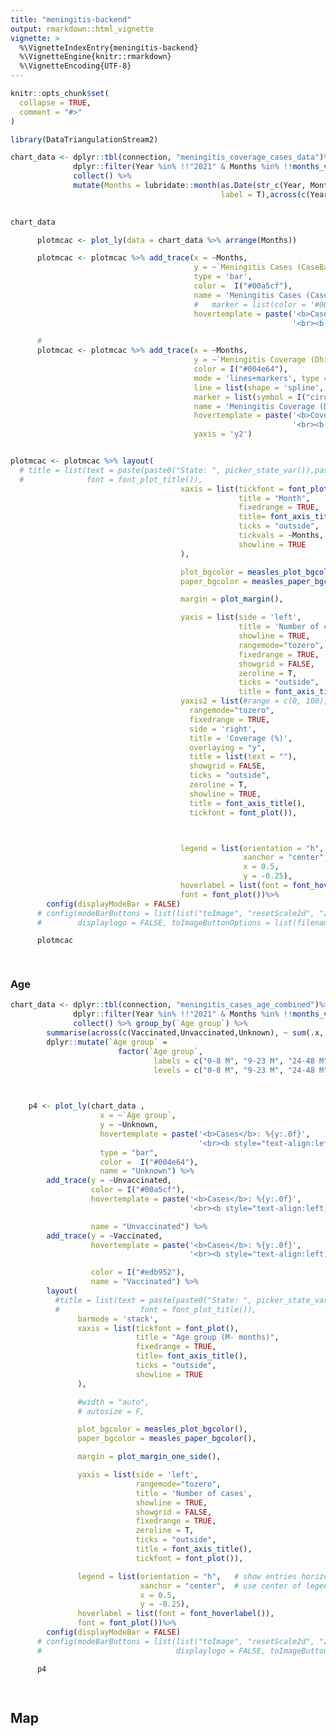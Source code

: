 ```yaml
---
title: "meningitis-backend"
output: rmarkdown::html_vignette
vignette: >
  %\VignetteIndexEntry{meningitis-backend}
  %\VignetteEngine{knitr::rmarkdown}
  %\VignetteEncoding{UTF-8}
---
```


```r
knitr::opts_chunk$set(
  collapse = TRUE,
  comment = "#>"
)
```

```r
library(DataTriangulationStream2)
```

```r
chart_data <- dplyr::tbl(connection, "meningitis_coverage_cases_data")%>%
              dplyr::filter(Year %in% !!"2021" & Months %in% !!months_vector_util() & State %in% !!"Federal Government")%>%
              collect() %>%
              mutate(Months = lubridate::month(as.Date(str_c(Year, Months, 01,sep = "-"), "%Y-%b-%d"),
                                               label = T),across(c(Year,State ), as.factor))

    
chart_data 
```

```r

      plotmcac <- plot_ly(data = chart_data %>% arrange(Months))

      plotmcac <- plotmcac %>% add_trace(x = ~Months,
                                         y = ~`Meningitis Cases (CaseBased)`,
                                         type = 'bar',
                                         color =  I("#00a5cf"),
                                         name = 'Meningitis Cases (CaseBased) (Sormas)',
                                         #   marker = list(color = '#0000ff'),
                                         hovertemplate = paste('<b>Cases</b>: %{y:.0f}',
                                                               '<br><b style="text-align:left;">Month </b>: %{x}<br>'))

      #
      plotmcac <- plotmcac %>% add_trace(x = ~Months,
                                         y = ~`Meningitis Coverage (Dhis2)`,
                                         color = I("#004e64"),
                                         mode = 'lines+markers', type = 'scatter',
                                         line = list(shape = 'spline', linetype = I("solid")),
                                         marker = list(symbol = I("circle")),
                                         name = 'Meningitis Coverage (Dhis2)',
                                         hovertemplate = paste('<b>Coverage %</b>: %{y:.1f}',
                                                               '<br><b style="text-align:left;">Month </b>: %{x}<br>'),
                                         yaxis = 'y2')


plotmcac <- plotmcac %>% layout(
  # title = list(text = paste(paste0("State: ", picker_state_var()),paste0("Year: ", picker_year_var()),sep = "     "), 
  #              font = font_plot_title()),
                                      xaxis = list(tickfont = font_plot(),
                                                   title = "Month",
                                                   fixedrange = TRUE,
                                                   title= font_axis_title(),
                                                   ticks = "outside",
                                                   tickvals = ~Months,
                                                   showline = TRUE
                                      ),

                                      plot_bgcolor = measles_plot_bgcolor(),
                                      paper_bgcolor = measles_paper_bgcolor(),

                                      margin = plot_margin(),

                                      yaxis = list(side = 'left',
                                                   title = 'Number of cases',
                                                   showline = TRUE,
                                                   rangemode="tozero",
                                                   fixedrange = TRUE,
                                                   showgrid = FALSE,
                                                   zeroline = T,
                                                   ticks = "outside",
                                                   title = font_axis_title(), tickfont = font_plot()),
                                      yaxis2 = list(#range = c(0, 100),
                                        rangemode="tozero",
                                        fixedrange = TRUE,
                                        side = 'right',
                                        title = 'Coverage (%)',
                                        overlaying = "y",
                                        title = list(text = ""),
                                        showgrid = FALSE,
                                        ticks = "outside",
                                        zeroline = T,
                                        showline = TRUE,
                                        title = font_axis_title(),
                                        tickfont = font_plot()),



                                      legend = list(orientation = "h",   # show entries horizontally
                                                    xanchor = "center",  # use center of legend as anchor
                                                    x = 0.5,
                                                    y = -0.25),
                                      hoverlabel = list(font = font_hoverlabel()),
                                      font = font_plot())%>%
        config(displayModeBar = FALSE)
      # config(modeBarButtons = list(list("toImage", "resetScale2d", "zoomIn2d", "zoomOut2d")),
      #        displaylogo = FALSE, toImageButtonOptions = list(filename = "Chart 2- Confirmed measles cases, MCV 1 coverage.png"))

      plotmcac

    
```

### Age

```r

chart_data <- dplyr::tbl(connection, "meningitis_cases_age_combined")%>%
              dplyr::filter(Year %in% !!"2021" & Months %in% !!months_vector_util() & State %in% !!"Federal Government")%>%
              collect() %>% group_by(`Age group`) %>%
        summarise(across(c(Vaccinated,Unvaccinated,Unknown), ~ sum(.x, na.rm = TRUE))) %>%  ungroup() %>% dplyr::collect() %>%
        dplyr::mutate(`Age group` = 
                        factor(`Age group`,
                                labels = c("0-8 M", "9-23 M", "24-48 M", "5-9", "10-14", "15-19", "20-24", "25-29", "30-34", ">=35"),
                                levels = c("0-8 M", "9-23 M", "24-48 M", "5-9", "10-14", "15-19", "20-24", "25-29", "30-34", ">=35")))

      

```

```r
    p4 <- plot_ly(chart_data ,
                    x = ~`Age group`,
                    y = ~Unknown,
                    hovertemplate = paste('<b>Cases</b>: %{y:.0f}',
                                          '<br><b style="text-align:left;">Age group</b>: %{x}<br>'),
                    type = "bar",
                    color =  I("#004e64"),
                    name = "Unknown") %>%
        add_trace(y = ~Unvaccinated,
                  color = I("#00a5cf"),
                  hovertemplate = paste('<b>Cases</b>: %{y:.0f}',
                                        '<br><b style="text-align:left;">Age group</b>: %{x}<br>'),

                  name = "Unvaccinated") %>%
        add_trace(y = ~Vaccinated,
                  hovertemplate = paste('<b>Cases</b>: %{y:.0f}',
                                        '<br><b style="text-align:left;">Age group</b>: %{x}<br>'),

                  color = I("#edb952"),
                  name = "Vaccinated") %>%
        layout(
          #title = list(text = paste(paste0("State: ", picker_state_var()),paste0("Year: ", picker_year_var()), sep = "     "),
          #                  font = font_plot_title()),
               barmode = 'stack',
               xaxis = list(tickfont = font_plot(),
                            title = "Age group (M- months)",
                            fixedrange = TRUE,
                            title= font_axis_title(),
                            ticks = "outside",
                            showline = TRUE
               ),

               #width = "auto",
               # autosize = F,

               plot_bgcolor = measles_plot_bgcolor(),
               paper_bgcolor = measles_paper_bgcolor(),

               margin = plot_margin_one_side(),

               yaxis = list(side = 'left',
                            rangemode="tozero",
                            title = 'Number of cases',
                            showline = TRUE,
                            showgrid = FALSE,
                            fixedrange = TRUE,
                            zeroline = T,
                            ticks = "outside",
                            title = font_axis_title(),
                            tickfont = font_plot()),

               legend = list(orientation = "h",   # show entries horizontally
                             xanchor = "center",  # use center of legend as anchor
                             x = 0.5,
                             y = -0.25),
               hoverlabel = list(font = font_hoverlabel()),
               font = font_plot())%>%
        config(displayModeBar = FALSE)
      # config(modeBarButtons = list(list("toImage", "resetScale2d", "zoomIn2d", "zoomOut2d")),
      #                              displaylogo = FALSE, toImageButtonOptions = list(filename = "Chart 3- Age Group of Confirmed Measles Cases by Vaccination Status.png"))

      p4

    

```


## Map 

```r





```


